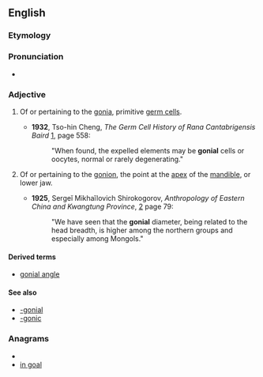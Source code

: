 ==English==

===Etymology===

{{suffix|gonion|al}}

===Pronunciation===

* {{IPA|ˈɡoʊniəl}}

===Adjective===
{{en-adj|-}}

# {{cytology}} Of or pertaining to the [[gonia]], primitive [[germ cell]]s.
#* '''1932''', Tso-hin Cheng, ''The Germ Cell History of Rana Cantabrigensis Baird'' [http://books.google.com/books?id=7Pg4AAAAMAAJ], page 558:
#*: "When found, the expelled elements may be '''gonial''' cells or oocytes, normal or rarely degenerating."
# {{anatomy|dentistry}} Of or pertaining to the [[gonion]], the point at the [[apex]] of the [[mandible]], or lower jaw.
#* '''1925''', Sergeĭ Mikhaĭlovich Shirokogorov, ''Anthropology of Eastern China and Kwangtung Province'', [http://books.google.com/books?id=6HEggE3jEH4C] page 79:
#*: "We have seen that the '''gonial''' diameter, being related to the head breadth, is higher among the northern groups and especially among Mongols."

====Derived terms====
* [[gonial angle]]

====See also====
* [[-gonial]]
* [[-gonic]]

===Anagrams===
* {{alphagram|agilno}}
* [[in goal#English|in goal]]